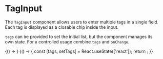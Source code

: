 
<Meta title="Molecules/TagInput" of={TagInput} />

# TagInput

The `TagInput` component allows users to enter multiple tags in a single field. Each tag is displayed as a closable chip inside the input.

`tags` can be provided to set the initial list, but the component manages its own state. For a controlled usage combine `tags` and `onChange`.

<Canvas>
  <Story name="Ejemplo">
    {() => <TagInput placeholder="Agregar etiquetas..." />}
  </Story>
  <Story name="Controlado">
    {() => {
      const [tags, setTags] = React.useState<string[]>(['react']);
      return <TagInput tags={tags} onChange={setTags} />;
    }}
  </Story>
</Canvas>

<ArgsTable of={TagInput} />
